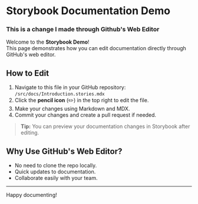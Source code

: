 
<Meta title="Introduction" />

# Storybook Documentation Demo

### This is a change I made through Github's Web Editor

Welcome to the **Storybook Demo**!  
This page demonstrates how you can edit documentation directly through GitHub's web editor.

## How to Edit

1. Navigate to this file in your GitHub repository:  
   `/src/docs/Introduction.stories.mdx`
2. Click the **pencil icon** (✏️) in the top right to edit the file.
3. Make your changes using Markdown and MDX.
4. Commit your changes and create a pull request if needed.

> **Tip:** You can preview your documentation changes in Storybook after editing.

## Why Use GitHub's Web Editor?

- No need to clone the repo locally.
- Quick updates to documentation.
- Collaborate easily with your team.

---

Happy documenting!
